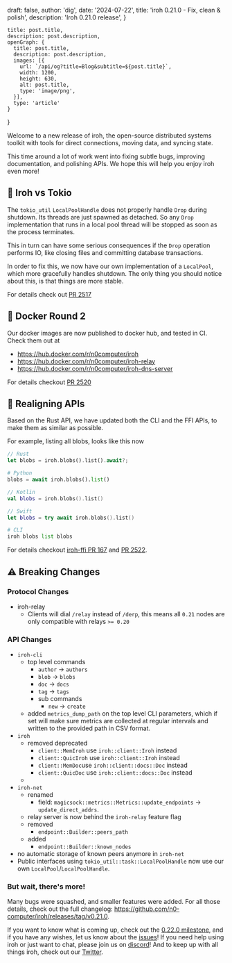 
  draft: false,
  author: 'dig',
  date: '2024-07-22',
  title: 'iroh 0.21.0 - Fix, clean & polish',
  description: 'Iroh 0.21.0 release',
}

    title: post.title,
    description: post.description,
    openGraph: {
      title: post.title,
      description: post.description,
      images: [{
        url: `/api/og?title=Blog&subtitle=${post.title}`,
        width: 1200,
        height: 630,
        alt: post.title,
        type: 'image/png',
      }],
      type: 'article'
    }
}


Welcome to a new release of iroh, the open-source distributed systems toolkit with tools for direct connections, moving data, and syncing state.

This time around a lot of work went into fixing subtle bugs, improving documentation, and polishing APIs. We hope this will help you enjoy iroh even more!

## 👾 Iroh vs Tokio

The `tokio_util` `LocalPoolHandle` does not properly handle `Drop` during shutdown. Its threads are just spawned as detached. So any `Drop` implementation that runs in a local pool thread will be stopped as soon as the process terminates.

This in turn can have some serious consequences if the `Drop` operation performs IO, like closing files and committing database transactions.

In order to fix this, we now have our own implementation of a `LocalPool`, which  more gracefully handles shutdown. The only thing you should notice about this, is that things are more stable.

For details check out [PR 2517](https://github.com/n0-computer/iroh/pull/2517)

## 🐳 Docker Round 2

Our docker images are now published to docker hub, and tested in CI. Check them out at

- https://hub.docker.com/r/n0computer/iroh
- https://hub.docker.com/r/n0computer/iroh-relay
- https://hub.docker.com/r/n0computer/iroh-dns-server

For details checkout [PR 2520](https://github.com/n0-computer/iroh/pull/2520)

## 🎯 Realigning APIs

Based on the Rust API, we have updated both the CLI and the FFI APIs, to make them as similar as possible.

For example, listing all blobs, looks like this now

```rust
// Rust
let blobs = iroh.blobs().list().await?;
```

```python
# Python
blobs = await iroh.blobs().list()
```

```kotlin
// Kotlin
val blobs = iroh.blobs().list()
```

```swift
// Swift
let blobs = try await iroh.blobs().list()
```

```python
# CLI
iroh blobs list blobs
```

For details checkout [iroh-ffi PR 167](https://github.com/n0-computer/iroh-ffi/pull/167) and [PR 2522](https://github.com/n0-computer/iroh/pull/2522).

## ⚠️ Breaking Changes

### Protocol Changes

- iroh-relay
    - Clients will dial `/relay` instead of `/derp`, this means all `0.21` nodes are only compatible with relays `>= 0.20`

### API Changes

- `iroh-cli`
    - top level commands
        - `author` -> `authors`
        - `blob` -> `blobs`
        - `doc` -> `docs`
        - `tag` -> `tags`
        - sub commands
            - `new` -> `create`
    - added `metrics_dump_path` on the top level CLI parameters, which if set will make sure metrics are collected at regular intervals and written to the provided path in CSV format.
- `iroh`
    - removed deprecated
        - `client::MemIroh` use `iroh::client::Iroh` instead
        - `client::QuicIroh` use `iroh::client::Iroh` instead
        - `client::MemDoc`use `iroh::client::docs::Doc` instead
        - `client::QuicDoc` use `iroh::client::docs::Doc` instead
    -
- `iroh-net`
    - renamed
        - field: `magicsock::metrics::Metrics::update_endpoints` -> `update_direct_addrs`.
    - relay server is now behind the `iroh-relay` feature flag
    - removed
        - `endpoint::Builder::peers_path`
    - added
        - `endpoint::Builder::known_nodes`
- no automatic storage of known peers anymore in `iroh-net`
- Public interfaces using `tokio_util::task::LocalPoolHandle` now use our own `LocalPool`/`LocalPoolHandle`.

### But wait, there's more!

Many bugs were squashed, and smaller features were added. For all those details, check out the full changelog: https://github.com/n0-computer/iroh/releases/tag/v0.21.0.

If you want to know what is coming up, check out the [0.22.0 milestone](https://github.com/n0-computer/iroh/milestone/28), and if you have any wishes, let us know about the [issues](https://github.com/n0-computer/iroh/issues)! If you need help using iroh or just want to chat, please join us on [discord](https://discord.com/invite/DpmJgtU7cW)! And to keep up with all things iroh, check out our [Twitter](https://x.com/iroh_n0).
